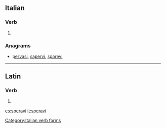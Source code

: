 ==Italian==

===Verb===
{{head|it|verb form}}

# {{conjugation of|sperare||2|s|imperf|lang=it}}

===Anagrams===
* [[pervasi#Italian|pervasi]], [[sapervi#Italian|sapervi]], [[sparevi#Italian|sparevi]]

[[Category:Italian verb forms]]

----

==Latin==

===Verb===
{{la-verb-form|spērāvī}}

# {{conjugation of|spērō||1|s|perf|act|ind|lang=la}}

[[es:speravi]]
[[it:speravi]]